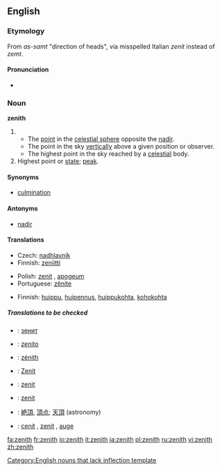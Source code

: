 {{wikipedia}}
==English==

===Etymology===
From {{Arab.}} ''as-samt'' "direction of heads", via misspelled Italian ''zenit'' instead of ''zemt''.

====Pronunciation====
{{rfc-level|Pronunciation at L4+ not in L3 POS section}}
* {{IPA|/'zen.iθ/}}

===Noun===
'''zenith'''

# {{astronomy}}
#* The [[point]] in the [[celestial sphere]] opposite the [[nadir]].
#* The point in the sky [[vertically]] above a given position or observer.
#* The highest point in the sky reached by a [[celestial]] body.
# Highest point or [[state]]; [[peak]].

====Synonyms====
*[[culmination]]

====Antonyms====
*[[nadir]]

====Translations====
{{trans-top|point in the sky vertically above a given position or observer}}
*Czech: [[nadhlavník]] {{m}}
*Finnish: [[zeniitti]]
{{trans-mid}}
*Polish: [[zenit]] {{m}}, [[apogeum]] {{n}}
*Portuguese: [[zênite]] {{m}}
{{trans-bottom}}

{{trans-top|peak}}
*Finnish: [[huippu]], [[huipennus]], [[huippukohta]], [[kohokohta]]
{{trans-mid}}
{{trans-bottom}}

=====Translations to be checked=====
{{checktrans}}

*{{ttbc|Bulgarian}}: [[зенит]] {{m}}
*{{ttbc|Esperanto}}: [[zenito]]
*{{ttbc|French}}: [[zénith]] {{m}}
*{{ttbc|German}}: [[Zenit]] {{m}}
*{{ttbc|Interlingua}}: [[zenit]]
*{{ttbc|Italian}}: [[zenit]] {{m}}
*{{ttbc|Japanese}}: [[絶頂]], [[頂点]]; [[天頂]] (astronomy)
*{{ttbc|Spanish}}: [[cenit]] {{m}}, [[zenit]] {{m}}, [[auge]] {{m}}

[[Category:English nouns that lack inflection template]]

[[fa:zenith]]
[[fr:zenith]]
[[io:zenith]]
[[it:zenith]]
[[ja:zenith]]
[[pl:zenith]]
[[ru:zenith]]
[[vi:zenith]]
[[zh:zenith]]